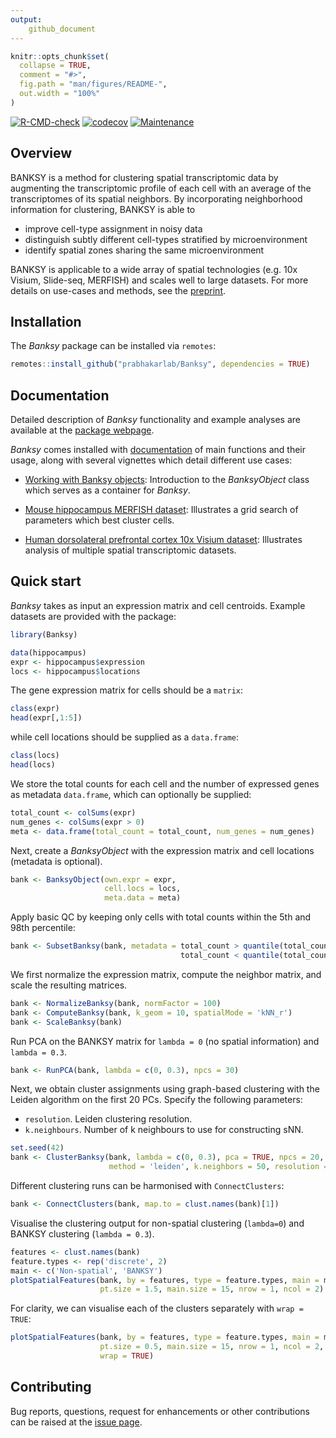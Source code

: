 ```yaml
---
output: 
    github_document
---
```


<!-- README.md is generated from README.Rmd. Please edit that file -->

```r
knitr::opts_chunk$set(
  collapse = TRUE,
  comment = "#>",
  fig.path = "man/figures/README-",
  out.width = "100%"
)
```

<!-- badges: start -->
[![R-CMD-check](https://github.com/jleechung/Banksy/actions/workflows/R-CMD-check.yaml/badge.svg)](https://github.com/jleechung/Banksy/actions/workflows/R-CMD-check.yaml)
[![codecov](https://codecov.io/gh/jleechung/Banksy/branch/main/graph/badge.svg?token=OZZK4EDVH9)](https://codecov.io/gh/jleechung/Banksy)
[![Maintenance](https://img.shields.io/badge/Maintained%3F-yes-green.svg)](https://github.com/jleechung/Banksy/graphs/commit-activity)
<!-- badges: end -->

## Overview

BANKSY is a method for clustering spatial transcriptomic data by augmenting the
transcriptomic profile of each cell with an average of the transcriptomes of its
spatial neighbors. By incorporating neighborhood information for clustering, 
BANKSY is able to

- improve cell-type assignment in noisy data
- distinguish subtly different cell-types stratified by microenvironment
- identify spatial zones sharing the same microenvironment

BANKSY is applicable to a wide array of spatial technologies (e.g. 10x Visium, 
Slide-seq, MERFISH) and scales well to large datasets. For more details on 
use-cases and methods, see the [preprint](). 

## Installation

The *Banksy* package can be installed via `remotes`:

```r
remotes::install_github("prabhakarlab/Banksy", dependencies = TRUE)
```

## Documentation

Detailed description of *Banksy* functionality and example analyses are available
at the [package webpage](). 

*Banksy* comes installed with [documentation]() of main functions and their 
usage, along with several vignettes which detail different use cases:

* [Working with Banksy objects]():
  Introduction to the *BanksyObject* class which serves as a container for 
  *Banksy*.  
  
* [Mouse hippocampus MERFISH dataset]():
  Illustrates a grid search of parameters which best cluster cells.  

* [Human dorsolateral prefrontal cortex 10x Visium dataset]():
  Illustrates analysis of multiple spatial transcriptomic datasets.

## Quick start

*Banksy* takes as input an expression matrix and cell centroids. Example 
datasets are provided with the package:

```r
library(Banksy)

data(hippocampus)
expr <- hippocampus$expression
locs <- hippocampus$locations
```

The gene expression matrix for cells should be a `matrix`:

```r
class(expr)
head(expr[,1:5])
```

while cell locations should be supplied as a `data.frame`:

```r
class(locs)
head(locs)
```

We store the total counts for each cell and the number of expressed genes as 
metadata `data.frame`, which can optionally be supplied:

```r
total_count <- colSums(expr)
num_genes <- colSums(expr > 0)
meta <- data.frame(total_count = total_count, num_genes = num_genes)
```

Next, create a *BanksyObject* with the expression matrix and cell locations 
(metadata is optional).

```r
bank <- BanksyObject(own.expr = expr,
                     cell.locs = locs,
                     meta.data = meta)
```

Apply basic QC by keeping only cells with total counts within the 5th and 98th 
percentile:

```r
bank <- SubsetBanksy(bank, metadata = total_count > quantile(total_count, 0.05) &
                                      total_count < quantile(total_count, 0.98))
```

We first normalize the expression matrix, compute the neighbor matrix, and 
scale the resulting matrices.

```r
bank <- NormalizeBanksy(bank, normFactor = 100)
bank <- ComputeBanksy(bank, k_geom = 10, spatialMode = 'kNN_r')
bank <- ScaleBanksy(bank)
```

Run PCA on the BANKSY matrix for `lambda = 0` (no spatial information) 
and `lambda = 0.3`. 

```r
bank <- RunPCA(bank, lambda = c(0, 0.3), npcs = 30)
```

Next, we obtain cluster assignments using graph-based clustering with the Leiden
algorithm on the first 20 PCs. Specify the following parameters:

* `resolution`. Leiden clustering resolution.  
* `k.neighbours`. Number of k neighbours to use for constructing sNN.

```r
set.seed(42)
bank <- ClusterBanksy(bank, lambda = c(0, 0.3), pca = TRUE, npcs = 20,
                      method = 'leiden', k.neighbors = 50, resolution = 1.2)
```

Different clustering runs can be harmonised with `ConnectClusters`:

```r
bank <- ConnectClusters(bank, map.to = clust.names(bank)[1])
``` 

Visualise the clustering output for non-spatial clustering (`lambda=0`) and 
BANKSY clustering (`lambda = 0.3`). 

```r
features <- clust.names(bank)
feature.types <- rep('discrete', 2)
main <- c('Non-spatial', 'BANKSY')
plotSpatialFeatures(bank, by = features, type = feature.types, main = main, 
                    pt.size = 1.5, main.size = 15, nrow = 1, ncol = 2)
```

For clarity, we can visualise each of the clusters separately with `wrap = TRUE`:

```r
plotSpatialFeatures(bank, by = features, type = feature.types, main = main, 
                    pt.size = 0.5, main.size = 15, nrow = 1, ncol = 2, 
                    wrap = TRUE)
``` 

## Contributing

Bug reports, questions, request for enhancements or other contributions can be 
raised at the [issue page](https://github.com/prabhakarlab/Banksy/issues). 
